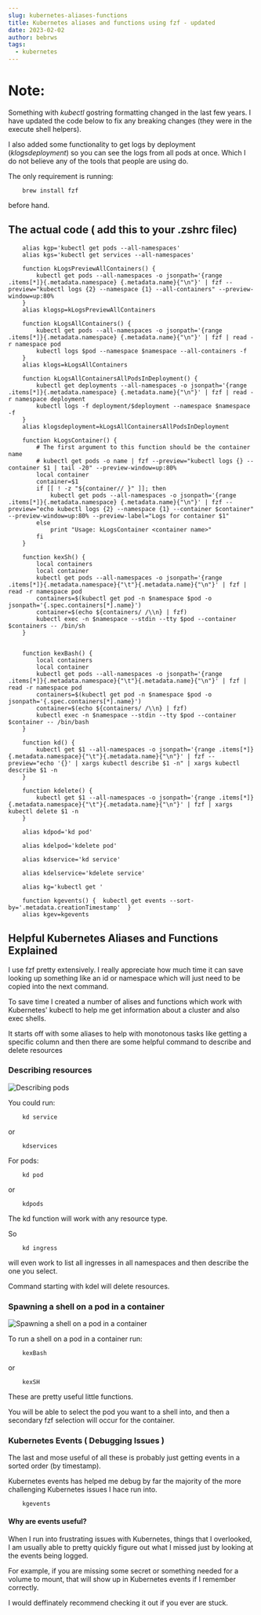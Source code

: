 ```yaml
---
slug: kubernetes-aliases-functions
title: Kubernetes aliases and functions using fzf - updated
date: 2023-02-02
author: bebrws
tags:
  - kubernetes
---
```

# Note:

Something with *kubectl* gostring formatting changed in the last few years. 
I have updated the code below to fix any breaking changes (they were in the execute shell helpers).

I also added some functionality to get logs by deployment (*klogsdeployment*) so you can see the logs from all pods at once.
Which I do not believe any of the tools that people are using do.

The only requirement is running:
```
    brew install fzf
```
before hand.



## The actual code ( add this to your .zshrc filec)

```
    alias kgp='kubectl get pods --all-namespaces'
    alias kgs='kubectl get services --all-namespaces'

    function kLogsPreviewAllContainers() {
        kubectl get pods --all-namespaces -o jsonpath='{range .items[*]}{.metadata.namespace} {.metadata.name}{"\n"}' | fzf --preview="kubectl logs {2} --namespace {1} --all-containers" --preview-window=up:80%
    }
    alias klogsp=kLogsPreviewAllContainers

    function kLogsAllContainers() {
        kubectl get pods --all-namespaces -o jsonpath='{range .items[*]}{.metadata.namespace} {.metadata.name}{"\n"}' | fzf | read -r namespace pod
        kubectl logs $pod --namespace $namespace --all-containers -f
    }
    alias klogs=kLogsAllContainers

    function kLogsAllContainersAllPodsInDeployment() {
        kubectl get deployments --all-namespaces -o jsonpath='{range .items[*]}{.metadata.namespace} {.metadata.name}{"\n"}' | fzf | read -r namespace deployment
        kubectl logs -f deployment/$deployment --namespace $namespace -f
    }
    alias klogsdeployment=kLogsAllContainersAllPodsInDeployment

    function kLogsContainer() {
        # The first argument to this function should be the container name
        # kubectl get pods -o name | fzf --preview="kubectl logs {} --container $1 | tail -20" --preview-window=up:80%
        local container
        container=$1
        if [[ ! -z "${container// }" ]]; then
            kubectl get pods --all-namespaces -o jsonpath='{range .items[*]}{.metadata.namespace} {.metadata.name}{"\n"}' | fzf --preview="echo kubectl logs {2} --namespace {1} --container $container" --preview-window=up:80% --preview-label="Logs for container $1"
        else
            print "Usage: kLogsContainer <container name>"
        fi
    }

    function kexSh() {
        local containers
        local container
        kubectl get pods --all-namespaces -o jsonpath='{range .items[*]}{.metadata.namespace}{"\t"}{.metadata.name}{"\n"}' | fzf | read -r namespace pod
        containers=$(kubectl get pod -n $namespace $pod -o jsonpath='{.spec.containers[*].name}')
        container=$(echo ${containers/ /\\n} | fzf)
        kubectl exec -n $namespace --stdin --tty $pod --container $containers -- /bin/sh
    }


    function kexBash() {
        local containers
        local container
        kubectl get pods --all-namespaces -o jsonpath='{range .items[*]}{.metadata.namespace}{"\t"}{.metadata.name}{"\n"}' | fzf | read -r namespace pod
        containers=$(kubectl get pod -n $namespace $pod -o jsonpath='{.spec.containers[*].name}')
        container=$(echo ${containers/ /\\n} | fzf)
        kubectl exec -n $namespace --stdin --tty $pod --container $container -- /bin/bash
    }

    function kd() {
        kubectl get $1 --all-namespaces -o jsonpath='{range .items[*]}{.metadata.namespace}{"\t"}{.metadata.name}{"\n"}' | fzf --preview="echo '{}' | xargs kubectl describe $1 -n" | xargs kubectl describe $1 -n
    }

    function kdelete() {
        kubectl get $1 --all-namespaces -o jsonpath='{range .items[*]}{.metadata.namespace}{"\t"}{.metadata.name}{"\n"}' | fzf | xargs kubectl delete $1 -n
    }

    alias kdpod='kd pod'

    alias kdelpod='kdelete pod'

    alias kdservice='kd service'

    alias kdelservice='kdelete service'

    alias kg='kubectl get '

    function kgevents() {  kubectl get events --sort-by='.metadata.creationTimestamp'  }
    alias kgev=kgevents

```

## Helpful Kubernetes Aliases and Functions Explained

I use fzf pretty extensively. I really appreciate how much time it can save looking up something like an id or namespace which will just need to be copied into the next command.

To save time I created a number of alises and functions which work with Kubernetes' kubectl to help me get information about a cluster and also exec shells.

It starts off with some aliases to help with monotonous tasks like getting a specific column and then there are some helpful command to describe and delete resources

### Describing resources

![Describing pods](/static/kdpod.gif)

You could run:

```
    kd service
```

or

```
    kdservices
```

For pods:

```
    kd pod
```

or

```
    kdpods
```

The kd function will work with any resource type.

So

```
    kd ingress
```

will even work to list all ingresses in all namespaces and then describe the one you select.

Command starting with kdel will delete resources.

### Spawning a shell on a pod in a container

![Spawning a shell on a pod in a container](/static/kexsh.gif)

To run a shell on a pod in a container run:

```
    kexBash
```

or

```
    kexSH
```

These are pretty useful little functions.

You will be able to select the pod you want to a shell into, and then a secondary fzf selection will occur for the container.

### Kubernetes Events ( Debugging Issues )

The last and mose useful of all these is probably just getting events in a sorted order (by timestamp).

Kubernetes events has helped me debug by far the majority of the more challenging Kubernetes issues I hace run into.

```
    kgevents
```

#### Why are events useful?

When I run into frustrating issues with Kubernetes, things that I overlooked, I am usually able to pretty quickly figure out what I missed just by looking at the events being logged.

For example, if you are missing some secret or something needed for a volume to mount, that will show up in Kubernetes events if I remember correctly.

I would deffinately recommend checking it out if you ever are stuck.
